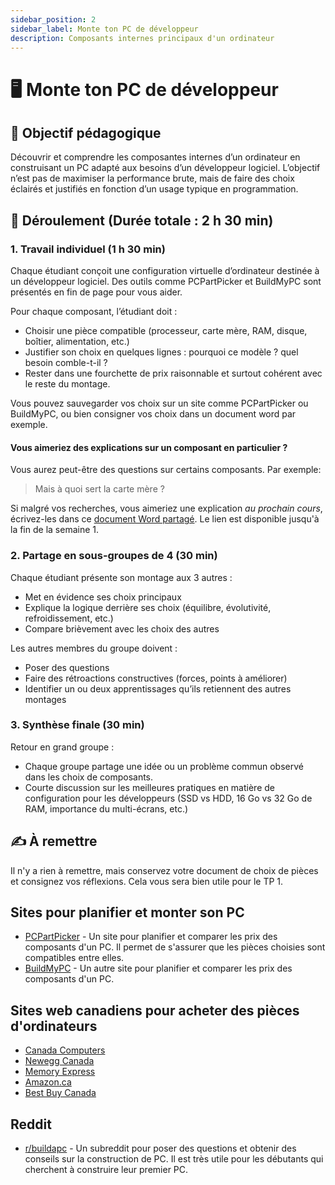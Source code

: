 ```yaml
---
sidebar_position: 2
sidebar_label: Monte ton PC de développeur
description: Composants internes principaux d'un ordinateur
---
```


# 🖥️ Monte ton PC de développeur

## 🎯 Objectif pédagogique

Découvrir et comprendre les composantes internes d’un ordinateur en
construisant un PC adapté aux besoins d’un développeur logiciel.
L’objectif n’est pas de maximiser la performance brute, mais de faire des choix
éclairés et justifiés en fonction d’un usage typique en programmation.

## 🧩 Déroulement (Durée totale : 2 h 30 min)

### 1. Travail individuel (1 h 30 min)

Chaque étudiant conçoit une configuration virtuelle d’ordinateur destinée à un
développeur logiciel. Des outils comme PCPartPicker et BuildMyPC sont présentés
en fin de page pour vous aider.

Pour chaque composant, l’étudiant doit :

- Choisir une pièce compatible (processeur, carte mère, RAM, disque, boîtier, alimentation, etc.)
- Justifier son choix en quelques lignes : pourquoi ce modèle ? quel besoin comble-t-il ?
- Rester dans une fourchette de prix raisonnable et surtout cohérent avec le reste
  du montage.

Vous pouvez sauvegarder vos choix sur un site comme PCPartPicker ou BuildMyPC,
ou bien consigner vos choix dans un document word par exemple.

#### Vous aimeriez des explications sur un composant en particulier ?

Vous aurez peut-être des questions sur certains composants. Par exemple:

> Mais à quoi sert la carte mère ?

Si malgré vos recherches, vous aimeriez une explication *au prochain cours*,
écrivez-les dans ce [document Word partagé](https://cmaisonneuveqcca-my.sharepoint.com/:w:/g/personal/varchambaultbouffard_cmaisonneuve_qc_ca/ET8cks_IB5xLko2TyILIJTUBDfta6F_JQRIXxc3QAWod5Q?e=mRcZWx).
Le lien est disponible jusqu'à la fin de la semaine 1.

### 2. Partage en sous-groupes de 4 (30 min)

Chaque étudiant présente son montage aux 3 autres :

- Met en évidence ses choix principaux
- Explique la logique derrière ses choix (équilibre, évolutivité, refroidissement, etc.)
- Compare brièvement avec les choix des autres

Les autres membres du groupe doivent :

- Poser des questions
- Faire des rétroactions constructives (forces, points à améliorer)
- Identifier un ou deux apprentissages qu’ils retiennent des autres montages

### 3. Synthèse finale (30 min)

Retour en grand groupe :

- Chaque groupe partage une idée ou un problème commun observé dans les choix
  de composants.
- Courte discussion sur les meilleures pratiques en matière de configuration
pour les développeurs (SSD vs HDD, 16 Go vs 32 Go de RAM, importance du
multi-écrans, etc.)

## ✍️ À remettre

Il n'y a rien à remettre, mais conservez votre document de choix de pièces et
consignez vos réflexions. Cela vous sera bien utile pour le TP 1.

## Sites pour planifier et monter son PC

- [PCPartPicker](https://ca.pcpartpicker.com/) - Un site pour planifier et
  comparer les prix des composants d'un PC. Il permet de s'assurer que les
  pièces choisies sont compatibles entre elles.
- [BuildMyPC](https://buildmypc.net/) - Un autre site pour planifier et
  comparer les prix des composants d'un PC.


## Sites web canadiens pour acheter des pièces d'ordinateurs

- [Canada Computers](https://www.canadacomputers.com/)
- [Newegg Canada](https://www.newegg.ca/)
- [Memory Express](https://www.memoryexpress.com/)
- [Amazon.ca](https://www.amazon.ca/)
- [Best Buy Canada](https://www.bestbuy.ca/en-ca)

## Reddit

- [r/buildapc](https://www.reddit.com/r/buildapc/) - Un subreddit pour poser des
  questions et obtenir des conseils sur la construction de PC. Il est très
  utile pour les débutants qui cherchent à construire leur premier PC.